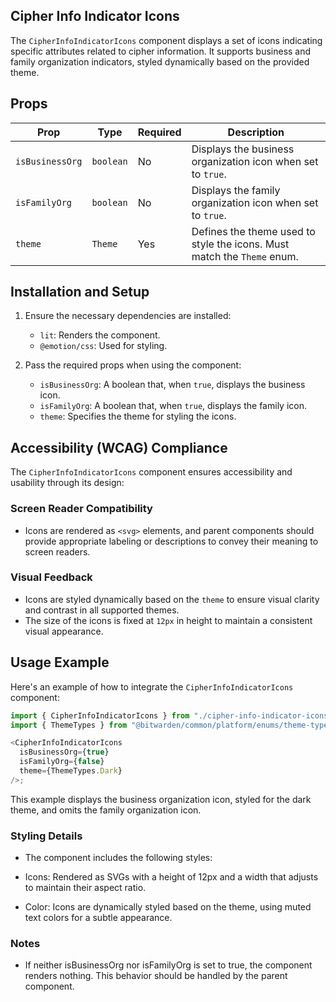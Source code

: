 
<Meta title="Components/Ciphers/Cipher Indicator Icon" />

## Cipher Info Indicator Icons

The `CipherInfoIndicatorIcons` component displays a set of icons indicating specific attributes
related to cipher information. It supports business and family organization indicators, styled
dynamically based on the provided theme.

## Props

| **Prop**        | **Type**  | **Required** | **Description**                                                         |
| --------------- | --------- | ------------ | ----------------------------------------------------------------------- |
| `isBusinessOrg` | `boolean` | No           | Displays the business organization icon when set to `true`.             |
| `isFamilyOrg`   | `boolean` | No           | Displays the family organization icon when set to `true`.               |
| `theme`         | `Theme`   | Yes          | Defines the theme used to style the icons. Must match the `Theme` enum. |

## Installation and Setup

1. Ensure the necessary dependencies are installed:

   - `lit`: Renders the component.
   - `@emotion/css`: Used for styling.

2. Pass the required props when using the component:
   - `isBusinessOrg`: A boolean that, when `true`, displays the business icon.
   - `isFamilyOrg`: A boolean that, when `true`, displays the family icon.
   - `theme`: Specifies the theme for styling the icons.

## Accessibility (WCAG) Compliance

The `CipherInfoIndicatorIcons` component ensures accessibility and usability through its design:

### Screen Reader Compatibility

- Icons are rendered as `<svg>` elements, and parent components should provide appropriate labeling
  or descriptions to convey their meaning to screen readers.

### Visual Feedback

- Icons are styled dynamically based on the `theme` to ensure visual clarity and contrast in all
  supported themes.
- The size of the icons is fixed at `12px` in height to maintain a consistent visual appearance.

## Usage Example

Here's an example of how to integrate the `CipherInfoIndicatorIcons` component:

```ts
import { CipherInfoIndicatorIcons } from "./cipher-info-indicator-icons";
import { ThemeTypes } from "@bitwarden/common/platform/enums/theme-type.enum";

<CipherInfoIndicatorIcons
  isBusinessOrg={true}
  isFamilyOrg={false}
  theme={ThemeTypes.Dark}
/>;
```

This example displays the business organization icon, styled for the dark theme, and omits the
family organization icon.

### Styling Details

- The component includes the following styles:

- Icons: Rendered as SVGs with a height of 12px and a width that adjusts to maintain their aspect
  ratio.
- Color: Icons are dynamically styled based on the theme, using muted text colors for a subtle
  appearance.

### Notes

- If neither isBusinessOrg nor isFamilyOrg is set to true, the component renders nothing. This
  behavior should be handled by the parent component.
